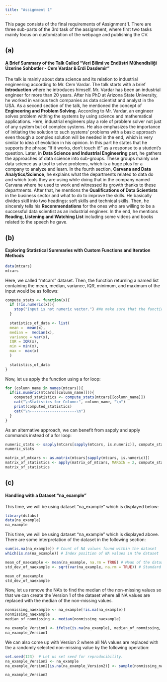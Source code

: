 ```yaml
---
title: "Assignment 1"
---
```


This page consists of the final requirements of Assignment 1. There are three sub-parts of the 3rd task of the assignment, where first two tasks mainly focus on customization of the webpage and publishing the CV.

## (a)
#### A Brief Summary of the Talk Called "Veri Bilimi ve Endüstri Mühendisliği Üzerine Sohbetler - Cem Vardar & Erdi Dasdemir"
The talk is mainly about data science and its relation to industrial engineering according to Mr. Cem Vardar. The talk starts with a brief **Introduction** where he introduces himself. Mr. Vardar has been an industrial engineer for more than 20 years. After his PhD at Arizona State University, he worked in various tech companies as data scientist and analyst in the USA. As a second section of the talk, he mentioned the concept of **Engineering and Problem Solving**. According to Mr. Vardar, an engineer solves problem withing the systems by using science and mathematical applications. Here, industrial engineers play a role of problem solver not just of any system but of complex systems. He also emphasizes the importance of initiating the solution to such systems' problems with a basic approach even though a complex solution will be needed in the end, which is very similar to idea of evolution in his opinion. In this part he states that he supports the phrase "If it works, don't touch it!" as a response to a student's question. Later, in **Data Science and Industrial Engineering** part, he gathers the approaches of data science into sub-groups. These groups mainly use data science as a tool to solve problems, which is a huge plus for a company to analyze and learn. In the fourth section, **Carvana and Data Analytics/Science**, he explains what the departments related to data do and which tools they are using while doing that in the company named Carvana where he used to work and witnessed its growth thanks to these departments. After that, he mentions the **Qualifications of Data Scientists** in the business sector and what to do to improve the skills. He basically divides skill into two headings: soft skills and technical skills. Then, he sincerely tells his **Recommendations** for the ones who are willing to be a successful data scientist as an industrial engineer. In the end, he mentions **Reading, Listening and Watching List** including some videos and books related to the speech he gave.



## (b) 
#### Exploring Statistical Summaries with Custom Functions and Iteration Methods
```r
data(mtcars)
mtcars
```

Here, we called "mtcars" dataset. \n
Then, the function returning a named list containing the mean, median, variance, IQR, minimum, and maximum of the input would be as follows:

```r
compute_stats <- function(x){
  if (!is.numeric(x)){
    stop("Input is not numeric vector.") #We make sure that the function takes numeric vector as input.
  }
  
  statistics_of_data <- list(
  mean =  mean(x),
  median =  median(x),
  variance = var(x),
  IQR = IQR(x),
  min = min(x),
  max =  max(x)
  )
  
  statistics_of_data
}
```

Now, let us apply the function using a for loop:

```r
for (column_name in names(mtcars)){
  if(is.numeric(mtcars[[column_name]])){
    computed_statistics <- compute_stats(mtcars[[column_name]])
    cat("\nStatistics for Column:", column_name, "\n")
    print(computed_statistics)
    cat("\n---------------------\n")
  }
}
```

As an alternative approach, we can benefit from sapply and apply commands instead of a for loop:

```r
numeric_stats <- sapply(mtcars[sapply(mtcars, is.numeric)], compute_stats)
numeric_stats

matrix_of_mtcars <- as.matrix(mtcars[sapply(mtcars, is.numeric)])
matrix_of_statistics <- apply(matrix_of_mtcars, MARGIN = 2, compute_stats)
matrix_of_statistics
```

## (c)
#### Handling with a Dataset "na_example" 

This time, we will be using dataset "na_example" which is displayed below:

```r
library(dslabs)
data(na_example)
na_example
```

This time, we will be using dataset "na_example" which is displayed above. There are some interpretation of the dataset in the following section:

```r
sum(is.na(na_example)) # Count of NA values found within the dataset
which(is.na(na_example)) # Index position of NA values in the dataset

mean_of_naexample <- mean(na_example, na.rm = TRUE) # Mean of the dataset
std_dev_of_naexample <- sqrt(var(na_example, na.rm = TRUE)) # Standard deviation of the dataset

mean_of_naexample
std_dev_of_naexample
```

Now, let us remove the NA's to find the median of the non-missing values so that we can create the Version 1 of the dataset where all NA values are replaced with the median of the non-missing values.

```r
nonmissing_naexample <- na_example[!is.na(na_example)]
nonmissing_naexample
median_of_nonmissing <- median(nonmissing_naexample)

na_example_Version1 <- ifelse(is.na(na_example), median_of_nonmissing, na_example)
na_example_Version1
```

We can also come up with Version 2 where all NA values are replaced with the a randomly selected non-missing value by the following operation:

```r
set.seed(123)  # Let us set seed for reproducibility.
na_example_Version2 <- na_example
na_example_Version2[is.na(na_example_Version2)] <- sample(nonmissing_naexample, sum(is.na(na_example_Version2)), replace = TRUE)

na_example_Version2
```


